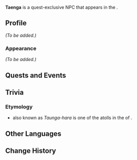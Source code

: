 {{Meta
<!-- Remove this template after adding the missing info -->
|missing_NPC_profile  = yes
<!--
|missing_NPC_idle     = yes
|missing_NPC_dialogue = yes
-->
}}
{{Character Infobox
|type             = Quest NPC
|image            = NPC Taenga.png
|realname         = <!-- Optional, if different from in-game name -->
|deceased         = <!-- Past (for deceased prior to events of the game) or free response -->
|region           = Natlan
|location         = Natlan
|affiliation      = People of the Springs
|title            = 

|ancestry         = <!-- Clan/family -->
|father           = 
|mother           = 
|spouse           = 
|sibling          = 
|child            = 
|relative         = 

|voiceEN          = 
|voiceCN          = 
|voiceJP          = 
|voiceKR          = 
}}
'''Taenga''' is a quest-exclusive NPC that appears in the {{Quest|Flowers Resplendent on the Sun-Scorched Sojourn}}.
<!--
==Location==
{{subst:#tag:gallery|
NPC Location {{subst:#titleparts:{{subst:PAGENAME}}}}.png{{subst:!}}{{subst:#titleparts:{{subst:PAGENAME}}}}'s location
NPC Location {{subst:#titleparts:{{subst:PAGENAME}}}} Context.png{{subst:!}}Additional context
}}
-->
==Profile==
<!--Detailed story/lore information goes here.-->
''(To be added.)''

===Appearance===
<!--Keep appearance section short and concise. Limit to 2 paragraphs with 3-4 sentences each.-->
''(To be added.)''

==Quests and Events==
{{Quests and Events}}
<!--
==Idle Quotes==
{{Dialogue Start}}
: {{DIcon|Idle}} {{Tx}}
:: {{A|VO {{subst:#titleparts:{{subst:PAGENAME}}}} 01.ogg}} "{{Tx}}"
{{Dialogue End}}

==Dialogue==
{{Dialogue Start}}
:'''{{subst:#titleparts:{{subst:PAGENAME}}}}:''' 
:{{DIcon}}
{{Dialogue End}}
<!--
==Event Dialogue==
===Event Name===
{{Dialogue Start}}
:'''{{subst:#titleparts:{{subst:PAGENAME}}}}:'''
{{Dialogue End}}
-->
==Trivia==
===Etymology===
*{{w|Taenga}} also known as ''Taunga-hara'' is one of the atolls in the {{w|Tuamotus|Tuamotu Archipelago}} of {{w|French Polynesia}}.

==Other Languages==
{{Other Languages|default_hidden=1
|en      = Taenga
|zhs     = 塔恩加
|zhs_rm  = Tǎ'ēnjiā
|zht     = 塔恩加
|zht_rm  = Tǎ'ēnjiā
|ja      = タエンガ
|ko      = 타엔가
|es      = Taenga
|fr      = Taenga
|ru      = Таэнга
|th      = Taenga
|vi      = Taenga
|de      = Taenga
|id      = Taenga
|pt      = Taenga
|tr      = Taenga
|it      = Taenga
}}

==Change History==
{{Change History|5.0}}
<!--
==References==
{{Reflist}}
-->